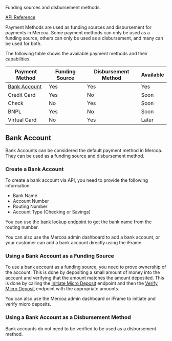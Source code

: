 Funding sources and disbursement methods.

[API Reference](/api-reference/entity/payment-method/create-payment-method)

Payment Methods are used as funding sources and disbursement for payments in Mercoa. Some payment methods can only be used as a funding source, others can only be used as a disbursement, and many can be used for both. 

The following table shows the available payment methods and their capabilities.

| Payment Method                   | Funding Source | Disbursement Method | Available |
|--------------------------------- | -------------- | ------------------- | --------- |
| [Bank Account](#bank-account)     | Yes            | Yes                 | Yes       |
| Credit Card                      | Yes            | No                  | Soon      |
| Check                            | No             | Yes                 | Soon      |
| BNPL                             | Yes            | No                  | Soon      |
| Virtual Card                     | No             | Yes                 | Later     |


## Bank Account

Bank Accounts can be considered the default payment method in Mercoa. They can be used as a funding source and disbursement method.

### Create a Bank Account

To create a bank account via API, you need to provide the following information:

- Bank Name
- Account Number
- Routing Number
- Account Type (Checking or Savings)

You can use the [bank lookup endpoint](/api-reference/bank-lookup/find-bank-account) to get the bank name from the routing number.

<Callout intent="info">
    You can also use the Mercoa admin dashboard to add a bank account, or your customer can add a bank account directly using the iFrame.
</Callout>

### Using a Bank Account as a Funding Source

To use a bank account as a funding source, you need to prove ownership of the account. This is done by depositing a small amount of money into the account and verifying that the amount matches the amount deposited. 
This is done by calling the [Initiate Micro Deposit](/api-reference/payment-method/initiate-micro-deposits) endpoint and then the [Verify Micro Deposit](/api-reference/payment-method/complete-micro-deposits) endpoint with the appropriate amounts.

<Callout intent="info">
    You can also use the Mercoa admin dashboard or iFrame to initiate and verify micro deposits.
</Callout>

### Using a Bank Account as a Disbursement Method

Bank accounts do not need to be verified to be used as a disbursement method.